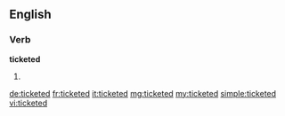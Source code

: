 ==English==

===Verb===
'''ticketed'''
# {{past of|ticket}}

[[de:ticketed]]
[[fr:ticketed]]
[[it:ticketed]]
[[mg:ticketed]]
[[my:ticketed]]
[[simple:ticketed]]
[[vi:ticketed]]